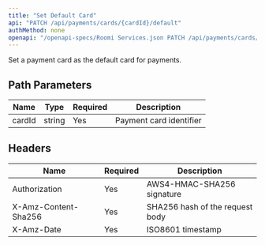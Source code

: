 ```yaml
---
title: "Set Default Card"
api: "PATCH /api/payments/cards/{cardId}/default"
authMethod: none
openapi: "/openapi-specs/Roomi Services.json PATCH /api/payments/cards/{cardId}/default"
---
```


Set a payment card as the default card for payments.

## Path Parameters


| Name | Type | Required | Description |
| --- | --- | --- | --- |
| cardId | string | Yes | Payment card identifier |


## Headers


| Name | Required | Description |
| --- | --- | --- |
| Authorization | Yes | AWS4-HMAC-SHA256 signature |
| X-Amz-Content-Sha256 | Yes | SHA256 hash of the request body |
| X-Amz-Date | Yes | ISO8601 timestamp |


